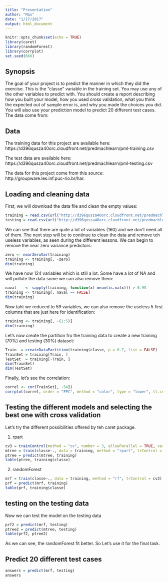 ```yaml
---
title: "Presentation"
author: "Max"
date: "1/17/2017"
output: html_document
---
```


```r
knitr::opts_chunk$set(echo = TRUE)
library(caret)
library(randomForest)
library(corrplot)
set.seed(666)
```

## Synopsis
The goal of your project is to predict the manner in which they did the exercise. This is the "classe" variable in the training set. You may use any of the other variables to predict with. You should create a report describing how you built your model, how you used cross validation, what you think the expected out of sample error is, and why you made the choices you did. You will also use your prediction model to predict 20 different test cases.
The data come from:


## Data
The training data for this project are available here:
https://d396qusza40orc.cloudfront.net/predmachlearn/pml-training.csv

The test data are available here:
https://d396qusza40orc.cloudfront.net/predmachlearn/pml-testing.csv

The data for this project come from this source: http://groupware.les.inf.puc-rio.br/har.


## Loading and cleaning data
First, we will download the data file and clean the empty values:
```r
training = read.csv(url("http://d396qusza40orc.cloudfront.net/predmachlearn/pml-training.csv"), na.strings = c("NA", "#DIV/0!"))
testing = read.csv(url("http://d396qusza40orc.cloudfront.net/predmachlearn/pml-testing.csv"), na.strings = c("NA", "#DIV/0!"))
```


We can see that there are quite a lot of variables (160) and we don't need all of them.
The next step will be to continue to clean the data and remove teh useless variables, as seen during the different lessons. We can begin to remove the near zero variance predictors:

```r
zero <- nearZeroVar(training)
training <- training[, -zero]
dim(training)
```

We have now 124 variables which is still a lot.
Some have a lot of NA and will pollute the data some we can also remove them:
```r
naval    <- sapply(training, function(x) mean(is.na(x))) > 0.95
training <- training[, naval == FALSE]
dim(training)
```

Now taht we reduced to 59 variables, we can also remove the useless 5 first columns that are just here for identification:
```r
training <- training[, -(1:5)]
dim(training)
```

Let's now create the partition fro the training data to create a new training (70%) and testing (30%) dataset:
```r
Train  = createDataPartition(training$classe, p = 0.7, list = FALSE)
TrainSet = training[Train, ]
TestSet  = training[-Train, ]
dim(TrainSet)
dim(TestSet)
```

Finally, let's see the correlation:
```r
correl <- cor(TrainSet[, -54])
corrplot(correl, order = "FPC", method = "color", type = "lower", tl.cex = 0.8, tl.col = rgb(0, 0, 0))
```


## Testing the different models and selecting the best one with cross validation
Let's try the different possibilities offered by teh caret package.

1. rpart
```r
cv3 = trainControl(method = "cv", number = 3, allowParallel = TRUE, verboseIter = TRUE)
mtree = train(classe~., data = training, method = "rpart", trControl = cv3)
ptree = predict(mtree, training)
table(ptree, training$classe)
```

2. randomForest
```r
mrf = train(classe~., data = training, method = "rf", trControl = cv3)
prf = predict(mrf, training)
table(prf, training$classe)
```

## testing on the testing data
Now we can test the model on the testing data
```r
prf2 = predict(mrf, testing)
ptree2 = predict(mtree, testing)
table(prf2, ptree2)
```

As we can see, the randomForest fit better.
So Let's use it for the final task.


## Predict 20 different test cases
```r
answers = predict(mrf, testing)
answers
```


